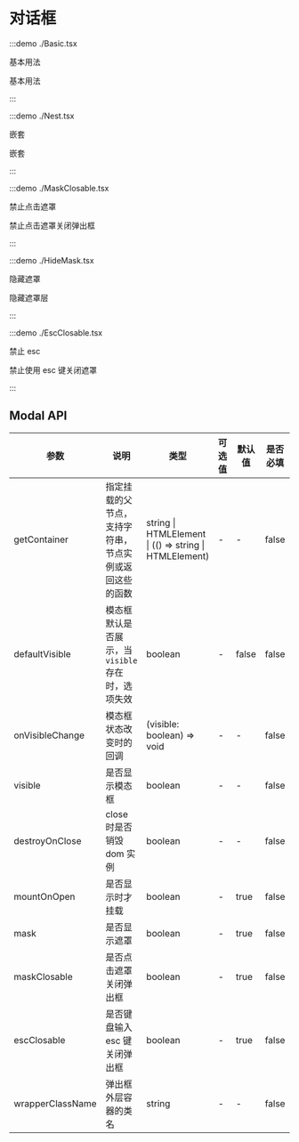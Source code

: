 # 对话框

:::demo ./Basic.tsx

基本用法

基本用法

:::

:::demo ./Nest.tsx

嵌套

嵌套

:::

:::demo ./MaskClosable.tsx

禁止点击遮罩

禁止点击遮罩关闭弹出框

:::

:::demo ./HideMask.tsx

隐藏遮罩

隐藏遮罩层

:::

:::demo ./EscClosable.tsx

禁止 esc

禁止使用 esc 键关闭遮罩

:::

## Modal API

| 参数 | 说明 | 类型 | 可选值 | 默认值 | 是否必填 |
| --- | --- | --- | --- | --- | --- |
| getContainer | 指定挂载的父节点，支持字符串，节点实例或返回这些的函数 | string &#x007c; HTMLElement &#x007c; (() => string &#x007c; HTMLElement) | - | - | false |
| defaultVisible | 模态框默认是否展示，当`visible`存在时，选项失效 | boolean | - | false | false |
| onVisibleChange | 模态框状态改变时的回调 | (visible: boolean) => void | - | - | false |
| visible | 是否显示模态框 | boolean | - | - | false |
| destroyOnClose | close 时是否销毁 dom 实例 | boolean | - | - | false |
| mountOnOpen | 是否显示时才挂载 | boolean | - | true | false |
| mask | 是否显示遮罩 | boolean | - | true | false |
| maskClosable | 是否点击遮罩关闭弹出框 | boolean | - | true | false |
| escClosable | 是否键盘输入 esc 键关闭弹出框 | boolean | - | true | false |
| wrapperClassName | 弹出框外层容器的类名 | string | - | - | false |

